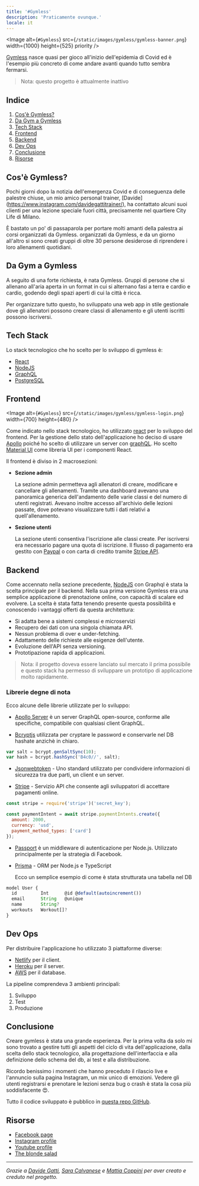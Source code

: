 ```yaml
---
title: '#Gymless'
description: 'Praticamente ovunque.'
locale: it
---
```


<Image
  alt={`#Gymless`}
  src={`/static/images/gymless/gymless-banner.png`}
  width={1000}
  height={525}
  priority
/>

[Gymless](https://www.facebook.com/Gymlessitalia/) nasce quasi per gioco all'inizio dell'epidemia di Covid ed è l'esempio più concreto di come andare avanti quando tutto sembra fermarsi.

> Nota: questo progetto è attualmente inattivo

## Indice

1.  [Cos'è Gymless?](/projects/gymless#cosè-gymless)
2.  [Da Gym a Gymless](/projects/gymless#da-gym-a-gymless)
3.  [Tech Stack](/progetti/gymless#tech-stack)
4.  [Frontend](/progetti/gymless#frontend)
5.  [Backend](/progetti/gymless#backend)
6.  [Dev Ops](/progetti/gymless#dev-ops)
7.  [Conclusione](/progetti/gymless#conclusione)
8.  [Risorse](/progetti/gymless#risorse)

## Cos'è Gymless?

Pochi giorni dopo la notizia dell'emergenza Covid e di conseguenza delle palestre chiuse, un mio amico personal trainer,
[Davide] (https://www.instagram.com/davidegattitrainer/), ha contattato alcuni suoi clienti per una lezione speciale fuori città,
precisamente nel quartiere City Life di Milano.

È bastato un po' di passaparola per portare molti amanti della palestra ai corsi organizzati da Gymless.
organizzati da Gymless, e da un giorno all'altro si sono creati gruppi di oltre 30 persone desiderose di riprendere i loro allenamenti quotidiani.

## Da Gym a Gymless

A seguito di una forte richiesta, è nata Gymless. Gruppi di persone che si allenano all'aria aperta in un format in cui si alternano fasi a terra e cardio
e cardio, godendo degli spazi aperti di cui la città è ricca.

Per organizzare tutto questo, ho sviluppato una web app in stile gestionale dove gli allenatori possono
creare classi di allenamento e gli utenti iscritti possono iscriversi.

## Tech Stack

Lo stack tecnologico che ho scelto per lo sviluppo di gymless è:

- [React](https://it.reactjs.org/)
- [NodeJS](https://nodejs.org/it/)
- [GraphQL](https://graphql.org/)
- [PostgreSQL](https://www.postgresql.org/)

## Frontend

<Image
  alt={`#Gymless`}
  src={`/static/images/gymless/gymless-login.png`}
  width={700}
  height={480}
/>

Come indicato nello stack tecnologico, ho utilizzato [react](https://it.reactjs.org/) per lo sviluppo del frontend.
Per la gestione dello stato dell'applicazione ho deciso di usare [Apollo](https://www.apollographql.com/)
poiché ho scelto di utilizzare un server con [graphQL](https://graphql.org/). Ho scelto [Material UI](https://mui.com/) come libreria UI per i componenti React.

Il frontend è diviso in 2 macrosezioni:

- **Sezione admin**

  La sezione admin permetteva agli allenatori di creare, modificare e cancellare gli allenamenti. Tramite una dashboard avevano una panoramica generica
  dell'andamento delle varie classi e del numero di utenti registrati. Avevano inoltre accesso all'archivio delle lezioni passate,
  dove potevano visualizzare tutti i dati relativi a quell'allenamento.

- **Sezione utenti**

  La sezione utenti consentiva l'iscrizione alle classi create.
  Per iscriversi era necessario pagare una quota di iscrizione. Il flusso di pagamento era gestito con [Paypal](https://www.paypal.com/)
  o con carta di credito tramite [Stripe API](https://stripe.com/).

## Backend

Come accennato nella sezione precedente, [NodeJS](https://nodejs.org/it/) con Graphql è stata la scelta principale per il backend. Nella sua prima versione Gymless
era una semplice applicazione di prenotazione online, con capacità di scalare ed evolvere.
La scelta è stata fatta tenendo presente questa possibilità e conoscendo i vantaggi offerti da questa architettura:

- Si adatta bene a sistemi complessi e microservizi
- Recupero dei dati con una singola chiamata API.
- Nessun problema di over e under-fetching.
- Adattamento delle richieste alle esigenze dell'utente.
- Evoluzione dell'API senza versioning.
- Prototipazione rapida di applicazioni.

> Nota: il progetto doveva essere lanciato sul mercato il prima possibile e questo stack ha permesso di sviluppare un prototipo di applicazione molto rapidamente.

### Librerie degne di nota

Ecco alcune delle librerie utilizzate per lo sviluppo:

- [Apollo Server](https://www.apollographql.com/docs/apollo-server/)
  è un server GraphQL open-source, conforme alle specifiche, compatibile con qualsiasi client GraphQL.

- [Bcryptjs](https://www.npmjs.com/package/bcryptjs)
  utilizzata per cryptare le password e conservarle nel DB hashate anzichè in chiaro.

```jsx
var salt = bcrypt.genSaltSync(10);
var hash = bcrypt.hashSync('B4c0//', salt);
```

- [Jsonwebtoken](https://www.npmjs.com/package/jsonwebtoken) -
  Uno standard utilizzato per condividere informazioni di sicurezza tra due parti, un client e un server.

- [Stripe](https://stripe.com/) -
  Servizio API che consente agli sviluppatori di accettare pagamenti online.

```js
const stripe = require('stripe')('secret_key');

const paymentIntent = await stripe.paymentIntents.create({
  amount: 2000,
  currency: 'usd',
  payment_method_types: ['card']
});
```

- [Passport](https://www.passportjs.org/) è un middleware di autenticazione per Node.js. Utilizzato principalmente per la strategia di Facebook.

- [Prisma](https://www.prisma.io/) - ORM per Node.js e TypeScript

  Ecco un semplice esempio di come è stata strutturata una tabella nel DB

```js
model User {
  id         Int      @id @default(autoincrement())
  email      String   @unique
  name       String?
  workouts   Workout[]?
}
```

## Dev Ops

Per distribuire l'applicazione ho utilizzato 3 piattaforme diverse:

- [Netlify](https://www.netlify.com/) per il client.
- [Heroku](https://www.heroku.com/) per il server.
- [AWS](https://aws.amazon.com/it/rds/postgresql/) per il database.

La pipeline comprendeva 3 ambienti principali:

1. Sviluppo
2. Test
3. Produzione

## Conclusione

Creare gymless è stata una grande esperienza. Per la prima volta da solo mi sono trovato a gestire tutti gli aspetti
del ciclo di vita dell'applicazione, dalla scelta dello stack tecnologico, alla progettazione dell'interfaccia e alla definizione dello schema del db,
ai test e alla distribuzione.

Ricordo benissimo i momenti che hanno preceduto il rilascio live e l'annuncio sulla pagina Instagram, un mix unico di
emozioni. Vedere gli utenti registrarsi e prenotare le lezioni senza bug o crash è stata la cosa più soddisfacente 😍.

Tutto il codice sviluppato è pubblico in [questa repo GitHub](https://github.com/Lukapetro/gymless-server).

## Risorse

- [Facebook page](https://www.facebook.com/Gymlessitalia/)
- [Instagram profile](https://www.instagram.com/gymlessitalia/?hl=it)
- [Youtube profile](https://www.youtube.com/channel/UCAnrqpeEJBwHj8VVE8b_YwA)
- [The blonde salad](https://theblondesalad.com/lifestyle/gymless-liniziativa-nata-per-provare-che-a-milano-non-si-ferma-nulla-nemmeno-il-workout/)

---

_Grazie a [Davide Gatti](https://www.instagram.com/davidegattitrainer/),
[Sara Calvanese](https://www.instagram.com/sara.calvanese_videomaker/) e
[Mattia Coppini](https://www.instagram.com/mattiacoppini21/?) per aver creato e creduto nel progetto._
